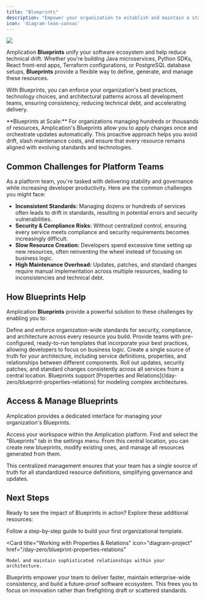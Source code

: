 ```yaml
---
title: "Blueprints"
description: "Empower your organization to establish and maintain a standardized & future-proof software foundation with Blueprints."
icon: 'diagram-lean-canvas'
---
```


<Frame>
  <img src="/images/day-zero/blueprint.png" />
</Frame>

Amplication **Blueprints** unify your software ecosystem and help reduce technical drift.
Whether you're building Java microservices, Python SDKs, React front-end apps, Terraform configurations, or PostgreSQL database setups, **Blueprints** provide a flexible way to define, generate, and manage these resources.

With Blueprints, you can enforce your organization's best practices, technology choices, and architectural patterns across all development teams, ensuring consistency, reducing technical debt, and accelerating delivery.

<Tip>
**Blueprints at Scale:** For organizations managing hundreds or thousands of resources, Amplication's Blueprints allow you to apply changes once and orchestrate updates automatically.
This proactive approach helps you avoid drift, slash maintenance costs, and ensure that every resource remains aligned with evolving standards and technologies.
</Tip>

## Common Challenges for Platform Teams

As a platform team, you're tasked with delivering stability and governance while increasing developer productivity.
Here are the common challenges you might face:

- **Inconsistent Standards:** Managing dozens or hundreds of services often leads to drift in standards, resulting in potential errors and security vulnerabilities.
- **Security & Compliance Risks:** Without centralized control, ensuring every service meets compliance and security requirements becomes increasingly difficult.
- **Slow Resource Creation:** Developers spend excessive time setting up new resources, often reinventing the wheel instead of focusing on business logic.
- **High Maintenance Overhead:** Updates, patches, and standard changes require manual implementation across multiple resources, leading to inconsistencies and technical debt.

## How Blueprints Help

Amplication **Blueprints** provide a powerful solution to these challenges by enabling you to:

<CardGroup cols={2}>
  <Card title="Standardize & Control Your Foundation" icon="shield-check">
    Define and enforce organization-wide standards for security, compliance, and architecture across every resource you build.
  </Card>

  <Card title="Accelerate Development" icon="rocket">
    Provide teams with pre-configured, ready-to-run templates that incorporate your best practices, allowing developers to focus on business logic.
  </Card>

  <Card title="Maintain Consistency" icon="arrows-repeat">
    Create a single source of truth for your architecture, including service definitions, properties, and relationships between different components.
  </Card>

  <Card title="Future-Proof Your Architecture" icon="shield-halved">
    Roll out updates, security patches, and standard changes consistently across all services from a central location.
  </Card>
</CardGroup>

<Note>
Blueprints support [Properties and Relations](/day-zero/blueprint-properties-relations) for modeling complex architectures.
</Note>

## Access & Manage Blueprints

Amplication provides a dedicated interface for managing your organization's Blueprints.

<Steps>
  <Step title="Navigate to Your Amplication Workspace">
    Access your workspace within the Amplication platform.
  </Step>
  <Step title="Select the 'Blueprints' Tab">
    Find and select the "Blueprints" tab in the settings menu.
  </Step>
  <Step title="Create and Manage Blueprints">
    From this central location, you can create new blueprints, modify existing ones, and manage all resources generated from them.
  </Step>
</Steps>

This centralized management ensures that your team has a single source of truth for all standardized resource definitions, simplifying governance and updates.

## Next Steps

Ready to see the impact of Blueprints in action? Explore these additional resources:

<CardGroup cols={2}>
  <Card 
    title="Create Your First Blueprint"
    icon="wand-magic-sparkles" 
    href="/blueprints/creating-your-first-blueprint"
  >
    Follow a step-by-step guide to build your first organizational template.
  </Card>

  <Card
    title="Working with Properties & Relations"
    icon="diagram-project"
    href="/day-zero/blueprint-properties-relations"
  >
    Model and maintain sophisticated relationships within your architecture.
  </Card>
</CardGroup>

Blueprints empower your team to deliver faster, maintain enterprise-wide consistency, and build a future-proof software ecosystem.
This frees you to focus on innovation rather than firefighting draft or scattered standards.
